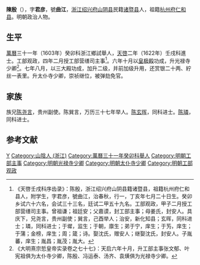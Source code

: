'''陳殷'''（{{bd|？||？||}}），字'''君彦'''，號'''曲江'''，[[浙江|浙江]][[绍兴府|绍兴府]][[山阴县|山阴县]]民籍[[诸暨县|诸暨县]]人，祖籍[[杭州府|杭州府]][[仁和县|仁和县]]。明朝政治人物。

==生平==
[[萬曆|萬曆]]三十一年（1603年）癸卯科浙江鄉試舉人，[[天啓|天啓]]二年（1622年）壬戌科進士。工部观政，四年二月授工部营缮司主事<ref>《天啓壬戌科序齿录》：陈殷，浙江绍兴府山阴县籍诸暨县，祖籍杭州府仁和县人，附学生，字君彦，號曲江，治春秋，行一，丁亥年七月二十日生。癸卯乡试六十六名，会试三十三名，廷试二甲五十九名。工部观政，甲子二月授工部营缮司主事。曾祖谦；祖廷安；父嘉谟，封工部主事；母姜氏，封安人。具庆下，兄尧言，贵州副使；巽言，己酉举人；治安，新化知县；玄晖，同科进士；璘，同科进士；于墀，监生；于朝，廪生；弟于宁，庠生；于𫇭，庠生；于蒲；金榜，庠生；周；箴；诗。娶沈氏，赠安人；继娶沈氏，封安人。子胤蕃，庠生；胤昌；胤茂；胤大。</ref>。六年十月以[[皇极殿|皇极殿]]功成，升光禄寺少卿<ref>《大明熹宗悊皇帝实录卷之七十七》：天启六年十月，升工部主事张文郁、叶宪祖俱为太仆寺少卿，陈殷、冯运泰、汤齐、袁熿俱为光禄寺少卿。</ref>。七年八月，以三大殿功成，加升二级，并前加级升用，还赏银二十两、紵丝一表里。升太仆寺少卿，崇祯继位，被弹劾免官。

== 家族 ==
族兄[[陈尧言|陈尧言]]，贵州副使。陈巽言，万历三十七年举人。[[陳玄暉_(天啓進士)|陈玄晖]]，同科进士。[[陳璘_(天啓進士)|陈璘]]，同科进士。

==参考文献==
{{reflist}}

{{天啓二年壬戌科殿試金榜}}

{{Authority control}}

{{DEFAULTSORT:}}
[[Category:陈姓|Y]]
[[Category:山陰人_(浙江)|Category:山陰人 (浙江)]]
[[Category:萬曆三十一年癸卯科舉人|Category:萬曆三十一年癸卯科舉人]]
[[Category:明朝工部主事|Category:明朝工部主事]]
[[Category:明朝光禄寺少卿|Category:明朝光禄寺少卿]]
[[Category:明朝太仆寺少卿|Category:明朝太仆寺少卿]]
[[Category:明朝工部观政|Category:明朝工部观政]]


{{明朝官员小作品}}